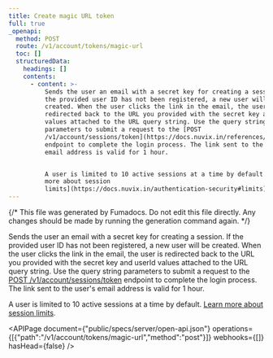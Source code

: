 ```yaml
---
title: Create magic URL token
full: true
_openapi:
  method: POST
  route: /v1/account/tokens/magic-url
  toc: []
  structuredData:
    headings: []
    contents:
      - content: >-
          Sends the user an email with a secret key for creating a session. If
          the provided user ID has not been registered, a new user will be
          created. When the user clicks the link in the email, the user is
          redirected back to the URL you provided with the secret key and userId
          values attached to the URL query string. Use the query string
          parameters to submit a request to the [POST
          /v1/account/sessions/token](https://docs.nuvix.in/references/cloud/client-web/account#createSession)
          endpoint to complete the login process. The link sent to the user's
          email address is valid for 1 hour.


          A user is limited to 10 active sessions at a time by default. [Learn
          more about session
          limits](https://docs.nuvix.in/authentication-security#limits).
---
```


{/* This file was generated by Fumadocs. Do not edit this file directly. Any changes should be made by running the generation command again. */}

Sends the user an email with a secret key for creating a session. If the provided user ID has not been registered, a new user will be created. When the user clicks the link in the email, the user is redirected back to the URL you provided with the secret key and userId values attached to the URL query string. Use the query string parameters to submit a request to the [POST /v1/account/sessions/token](https://docs.nuvix.in/references/cloud/client-web/account#createSession) endpoint to complete the login process. The link sent to the user's email address is valid for 1 hour.

A user is limited to 10 active sessions at a time by default. [Learn more about session limits](https://docs.nuvix.in/authentication-security#limits).

<APIPage document={"public/specs/server/open-api.json"} operations={[{"path":"/v1/account/tokens/magic-url","method":"post"}]} webhooks={[]} hasHead={false} />